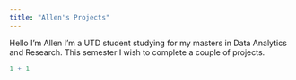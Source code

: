 ```yaml
---
title: "Allen's Projects"
---
```


Hello I'm Allen I'm a UTD student studying for my masters in Data Analytics and Research. This semester I wish to complete a couple of projects.

```r
1 + 1
```
